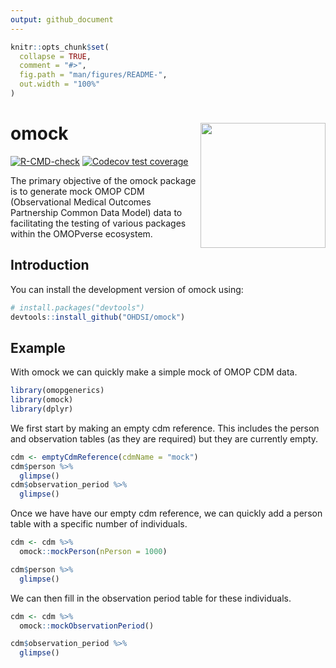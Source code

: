 ```yaml
---
output: github_document
---
```


<!-- README.md is generated from README.Rmd. Please edit that file -->

```r
knitr::opts_chunk$set(
  collapse = TRUE,
  comment = "#>",
  fig.path = "man/figures/README-",
  out.width = "100%"
)
```

# omock <img src="man/figures/logo.png" align="right" height="200"/>

<!-- badges: start -->
[![R-CMD-check](https://github.com/OHDSI/omock/actions/workflows/R-CMD-check.yaml/badge.svg)](https://github.com/OHDSI/omock/actions/workflows/R-CMD-check.yaml)
[![Codecov test coverage](https://codecov.io/gh/OHDSI/omock/branch/main/graph/badge.svg)](https://app.codecov.io/gh/OHDSI/omock?branch=main)
<!-- badges: end -->


The primary objective of the omock package is to generate mock OMOP CDM (Observational Medical Outcomes Partnership Common Data Model) data to facilitating the testing of various packages within the OMOPverse ecosystem.


## Introduction

You can install the development version of omock using:

``` r
# install.packages("devtools")
devtools::install_github("OHDSI/omock")
```

## Example

With omock we can quickly make a simple mock of OMOP CDM data.

```r
library(omopgenerics)
library(omock)
library(dplyr)
```

We first start by making an empty cdm reference. This includes the person and observation tables (as they are required) but they are currently empty.
```r
cdm <- emptyCdmReference(cdmName = "mock")
cdm$person %>%
  glimpse()
cdm$observation_period %>%
  glimpse()
```

Once we have have our empty cdm reference, we can quickly add a person table with a specific number of individuals.
```r
cdm <- cdm %>%
  omock::mockPerson(nPerson = 1000)

cdm$person %>%
  glimpse()
```

We can then fill in the observation period table for these individuals.
```r
cdm <- cdm %>%
  omock::mockObservationPeriod()

cdm$observation_period %>%
  glimpse()
```
